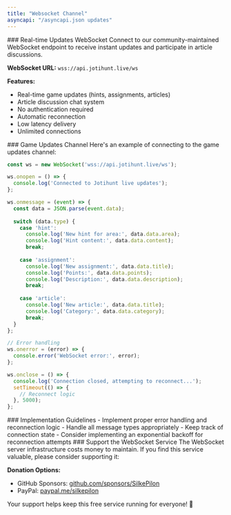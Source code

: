 ```yaml
---
title: "Websocket Channel"
asyncapi: "/asyncapi.json updates"
---
```


<Check>
### Real-time Updates WebSocket
Connect to our community-maintained WebSocket endpoint to receive instant updates and participate in article discussions.

**WebSocket URL:**
<code>wss://api.jotihunt.live/ws</code>

**Features:**
- Real-time game updates (hints, assignments, articles)
- Article discussion chat system
- No authentication required
- Automatic reconnection
- Low latency delivery
- Unlimited connections
</Check>

<Note>
### Game Updates Channel
Here's an example of connecting to the game updates channel:

```javascript
const ws = new WebSocket('wss://api.jotihunt.live/ws');

ws.onopen = () => {
  console.log('Connected to Jotihunt live updates');
};

ws.onmessage = (event) => {
  const data = JSON.parse(event.data);
  
  switch (data.type) {
    case 'hint':
      console.log('New hint for area:', data.data.area);
      console.log('Hint content:', data.data.content);
      break;
      
    case 'assignment':
      console.log('New assignment:', data.data.title);
      console.log('Points:', data.data.points);
      console.log('Description:', data.data.description);
      break;
      
    case 'article':
      console.log('New article:', data.data.title);
      console.log('Category:', data.data.category);
      break;
  }
};

// Error handling
ws.onerror = (error) => {
  console.error('WebSocket error:', error);
};

ws.onclose = () => {
  console.log('Connection closed, attempting to reconnect...');
  setTimeout(() => {
    // Reconnect logic
  }, 5000);
};
```
</Note>


<Warning>
### Implementation Guidelines
- Implement proper error handling and reconnection logic
- Handle all message types appropriately
- Keep track of connection state
- Consider implementing an exponential backoff for reconnection attempts
</Warning>

<Card>
### Support the WebSocket Service
The WebSocket server infrastructure costs money to maintain. If you find this service valuable, please consider supporting it:

**Donation Options:**
- GitHub Sponsors: [github.com/sponsors/SilkePilon](https://github.com/sponsors/SilkePilon)
- PayPal: [paypal.me/silkepilon](https://paypal.me/silkepilon)

Your support helps keep this free service running for everyone! 💚
</Card>